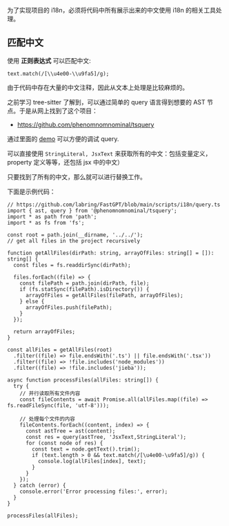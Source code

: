 为了实现项目的 i18n，必须将代码中所有展示出来的中文使用 i18n 的相关工具处理。

## 匹配中文

使用 **正则表达式** 可以匹配中文:

```tsx
text.match(/[\\u4e00-\\u9fa5]/g);
```

由于代码中存在大量的中文注释，因此从文本上处理是比较麻烦的。

之前学习 tree-sitter 了解到，可以通过简单的 query 语言得到想要的 AST 节点。于是从网上找到了这个项目：

- https://github.com/phenomnomnominal/tsquery

通过里面的 [demo](https://tsquery-playground.firebaseapp.com/) 可以方便的调试 query.

可以直接使用 `StringLiteral, JsxText` 来获取所有的中文：包括变量定义，property 定义等等，还包括 jsx 中的中文）

只要找到了所有的中文，那么就可以进行替换工作。

下面是示例代码：

```tsx
// https://github.com/labring/FastGPT/blob/main/scripts/i18n/query.ts
import { ast, query } from '@phenomnomnominal/tsquery';
import * as path from 'path';
import * as fs from 'fs';

const root = path.join(__dirname, '../../');
// get all files in the project recursively

function getAllFiles(dirPath: string, arrayOfFiles: string[] = []): string[] {
  const files = fs.readdirSync(dirPath);

  files.forEach((file) => {
    const filePath = path.join(dirPath, file);
    if (fs.statSync(filePath).isDirectory()) {
      arrayOfFiles = getAllFiles(filePath, arrayOfFiles);
    } else {
      arrayOfFiles.push(filePath);
    }
  });

  return arrayOfFiles;
}

const allFiles = getAllFiles(root)
  .filter((file) => file.endsWith('.ts') || file.endsWith('.tsx'))
  .filter((file) => !file.includes('node_modules'))
  .filter((file) => !file.includes('jieba'));

async function processFiles(allFiles: string[]) {
  try {
    // 并行读取所有文件内容
    const fileContents = await Promise.all(allFiles.map((file) => fs.readFileSync(file, 'utf-8')));

    // 处理每个文件的内容
    fileContents.forEach((content, index) => {
      const astTree = ast(content);
      const res = query(astTree, 'JsxText,StringLiteral');
      for (const node of res) {
        const text = node.getText().trim();
        if (text.length > 0 && text.match(/[\u4e00-\u9fa5]/g)) {
          console.log(allFiles[index], text);
        }
      }
    });
  } catch (error) {
    console.error('Error processing files:', error);
  }
}

processFiles(allFiles);

```
